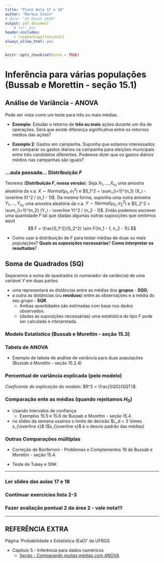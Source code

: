 ```yaml
---
title: "Plano Aula 17 e 18"
author: "Markus Stein"
# date: "XX Month 2020"
output: pdf_document
    # toc: yes
header-includes:
    - \usepackage{fancyhdr}
always_allow_html: yes
---
```

\addtolength{\headheight}{1.0cm} 
\pagestyle{fancyplain} 
\lhead{\includegraphics[height=1.5cm]{LogoIME.png}}
\rhead{\includegraphics[height=1.5cm]{image_geral2.jpg}}
\chead{UNIVERSIDADE FEDERAL DO RIO GRANDE DO SUL \\
INSTITUTO DE MATEMÁTICA E ESTATÍSTICA \\
DEPARTAMENTO DE ESTATÍSTICA \\
\vspace{0.3cm}
MAT02215 - Estatística Geral 2 - 2024/2
}
\renewcommand{\headrulewidth}{0pt} 


```r
knitr::opts_chunk$set(echo = TRUE)
```

# Inferência para várias populações (Bussab e Morettin - seção 15.1)

## Análise de Variância - ANOVA
Pode ser vista como um teste para três ou mais médias.

* **Exemplo**: Estudar o retorno de **três ou mais** ações durante um dia de operações. Será que existe diferença significativa entre os retornos médios das ações?

* **Exemplo 2**: Gastos em campanha. Suponha que estamos interessados em comparar os gastos diários na campanha para eleições municipais entre três candidatos diferentes. Podemos dizer que os gastos diários médios nas campanhas são iguais?

\vspace{0.5cm}

### ...aula passada... Distribuição $F$

Teorema (**Distribuição *F*, nossa versão**): Seja $X_1, \ldots, X_{n_1}$ uma amostra aleatória da v.a. $X \sim Normal(\mu_1,\sigma_1^2)$ e $S_1^2 = \sum_{i=1}^{n_1} (X_i - \overline X)^2 / (n_1 - 1)$. Da mesma forma, suponha uma outra amostra $Y_1, \ldots, Y_{n_2}$ uma amostra aleatória da v.a. $Y \sim Normal(\mu_2,\sigma_2^2)$ e $S_2^2 = \sum_{i=1}^{n_2} (Y_i - \overline Y)^2 / (n_2 - 1)$. Então podemos escrever uma quantidade $F$ tal que (dadas algumas outras suposições que omitimos aqui) 
$$ F = \frac{S_1^2}{S_2^2} \sim F{(n_1 - 1, n_2 - 1)}.$$

* Como usar a distribuição de $F$ para testar médias de duas ou mais populações? **Quais as suposições necessárias**? **Como interpretar os resultados**?

\vspace{0.5cm}

## Soma de Quadrados (SQ) 
Separamos a soma de quadrados (o numerador da variância) de uma variável $Y$ em duas partes:

* uma representará as distâncias entre as médias dos **grupos** - **SQG**; 
* a outra as distâncias (ou **resíduos**) entre as observações e a média do seu grupo - **SQR**.
    + Ambas quantidades são estimadas com base nos dados observados.
    + (dadas as suposições necessárias) uma estatística do tipo *F* pode ser calculada e interpretada.

\vspace{0.5cm}

### Modelo Estatístico (Bussab e Morettin - seção 15.3)

\vspace{0.5cm}

### Tabela de ANOVA
* Exemplo de tabela de análise de variância para duas populações  (Bussab e Morettin - seção 15.2.4)

\vspace{0.5cm}

### Percentual de variância explicada (pelo modelo)
*Coeficiente de explicação* do modelo: $R^2 = \frac{SQG}{SQT}$.

\vspace{0.5cm}

### Comparação ente as médias (quando rejeitamos $H_0$)
* Usando intervalos de confiança 
    + Exemplos 15.5 e 15.6 de Bussab e Morettin - seção 15.4.

* no slides da semana usamos o limite de decisão $L_d = 3 \times s_{\overline x}$ ($s_{\overline x}$ é o desvio padrão das médias)

<!-- ## Valor *p* (ou *p* valor) (Bussab e Morettin - seção 12.8) -->
<!-- "É a probabilidade de observarmos um valor de estatística de teste mais extremo do que o observado na amostra coletada *(conforme as hipóteses definidas)*." -->

<!-- * Região crítica $\times$ valor *p* -->

### Outras Comparações múltiplas
* Correção de Bonferroni - Problemas e Complementos 19 de Bussab e Morettin - seção 15.4. 

* Teste de Tukey e SNK

\vspace{1cm}


***
### Ler slides das aulas 17 e 18
### Continuar exercícios lista 2-3
### Fazer avaliação pontual 2 da área 2 - vale nota!!!
***

## REFERÊNCIA EXTRA
Página 'Probabilidade e Estatística (EaD)' da UFRGS  

* Capítulo 5 - Inferência para dados numéricos 
    + [Seção - Comparando muitas médias com ANOVA](https://www.ufrgs.br/probabilidade-estatistica/livro/cpt5/ch5_inf_num.html#comparando-muitas-m%C3%A9dias-com-anova-t%C3%B3pico-especial)

\vspace{1cm}
